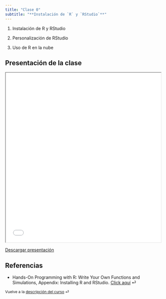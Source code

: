 ```yaml
---
title: "Clase 0"
subtitle: "**Instalación de `R` y `RStudio`**"
---
```


::: {.callout-note title="Ideas más importantes"}
1.  Instalación de R y RStudio

2.  Personalización de RStudio

3.  Uso de R en la nube
:::

## Presentación de la clase

<iframe src="/slides/00_clase-0/class_0.html" height="550" width="100%" allowfullscreen="true">

</iframe>

<a href="/slides/00_clase-0/class_0.html" download="Descarga_clase_0.html" class="download-button">Descargar presentación</a>

## Referencias

-   Hands-On Programming with R: Write Your Own Functions and Simulations, Appendix: Installing R and RStudio. [Click aquí](https://rstudio-education.github.io/hopr/starting.html#how-to-download-and-install-r) ⏎



::: {style="font-size: 0.875em;"}
Vuelve a la [descripción del curso](/ "Descripción del curso") ⏎
:::

<div class="giscus"></div>